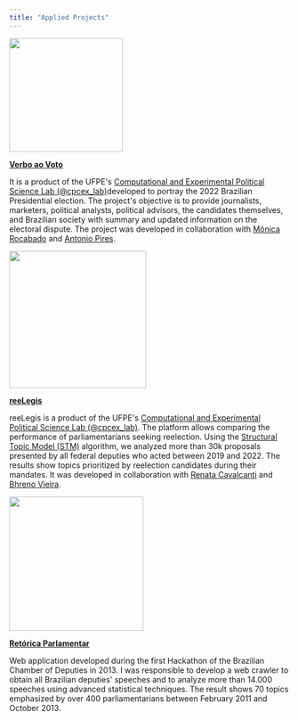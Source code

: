 ```yaml
---
title: "Applied Projects"
---
```


[![](https://davicmoreira.files.wordpress.com/2022/11/verbo_voto.gif){alt="" width="204"}](https://cpcex-lab.github.io/verbo_voto_dash/#sobre)

[**Verbo ao Voto**](https://cpcex-lab.github.io/verbo_voto_dash/#sobre)

It is a product of the UFPE\'s [Computational and Experimental Political Science Lab (\@cpcex_lab) ](https://cpcex-lab.rbind.io/)developed to portray the 2022 Brazilian Presidential election. The project\'s objective is to provide journalists, marketers, political analysts, political advisors, the candidates themselves, and Brazilian society with summary and updated information on the electoral dispute. The project was developed in collaboration with [Mônica Rocabado](https://cpcex-lab.rbind.io/author/monica-rocabado/) and [Antonio Pires](https://cpcex-lab.rbind.io/author/antonio-pires/).

[![](https://davicmoreira.files.wordpress.com/2022/11/logo-reelegis.jpeg){alt="" width="246"}](https://reelegis.netlify.app/)

[**reeLegis**](https://reelegis.netlify.app/)

reeLegis is a product of the UFPE\'s [Computational and Experimental Political Science Lab (\@cpcex_lab)](https://cpcex-lab.rbind.io/). The platform allows comparing the performance of parliamentarians seeking reelection. Using the [Structural Topic Model (STM)](http://www.structuraltopicmodel.com/) algorithm, we analyzed more than 30k proposals presented by all federal deputies who acted between 2019 and 2022. The results show topics prioritized by reelection candidates during their mandates. It was developed in collaboration with [Renata Cavalcanti](https://cpcex-lab.rbind.io/author/renata-cavalcanti/) and [Bhreno Vieira](https://cpcex-lab.rbind.io/author/bhreno-vieira/).

[![](https://davicmoreira.files.wordpress.com/2014/01/retorica_saude.png){alt="" width="241"}](https://luiscarli.com/2013/11/01/retorica/)

[**Retórica Parlamentar**](https://luiscarli.com/2013/11/01/retorica/)

Web application developed during the first Hackathon of the Brazilian Chamber of Deputies in 2013. I was responsible to develop a web crawler to obtain all Brazilian deputies\' speeches and to analyze more than 14.000 speeches using advanced statistical techniques. The result shows 70 topics emphasized by over 400 parliamentarians between February 2011 and October 2013.
